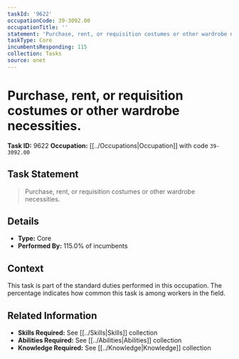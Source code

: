 ```yaml
---
taskId: '9622'
occupationCode: 39-3092.00
occupationTitle: ''
statement: 'Purchase, rent, or requisition costumes or other wardrobe necessities.'
taskType: Core
incumbentsResponding: 115
collection: Tasks
source: onet
---
```

# Purchase, rent, or requisition costumes or other wardrobe necessities.

**Task ID:** 9622
**Occupation:** [[../Occupations|Occupation]] with code `39-3092.00`

## Task Statement

> Purchase, rent, or requisition costumes or other wardrobe necessities.

## Details

- **Type:** Core
- **Performed By:** 115.0% of incumbents

## Context

This task is part of the standard duties performed in this occupation. The percentage indicates how common this task is among workers in the field.

## Related Information

- **Skills Required:** See [[../Skills|Skills]] collection
- **Abilities Required:** See [[../Abilities|Abilities]] collection
- **Knowledge Required:** See [[../Knowledge|Knowledge]] collection
